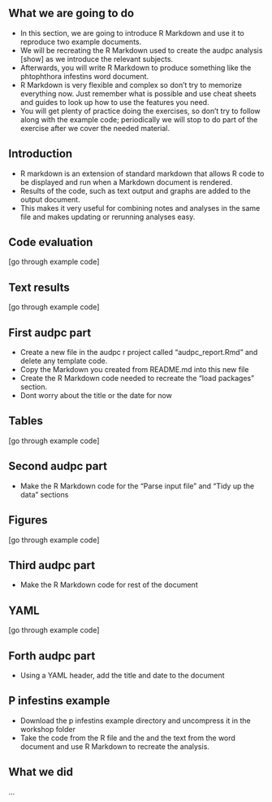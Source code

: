 ## What we are going to do 

* In this section, we are going to introduce R Markdown and use it to reproduce two example documents. 
* We will be recreating the R Markdown used to create the audpc analysis [show] as we introduce the relevant subjects.
* Afterwards, you will write R Markdown to produce something like the phtophthora infestins word document.
* R Markdown is very flexible and complex so don't try to memorize everything now. Just remember what is possible and use cheat sheets and guides to look up how to use the features you need.
* You will get plenty of practice doing the exercises, so don't try to follow along with the example code; periodically we will stop to do part of the exercise after we cover the needed material.

## Introduction

* R markdown is an extension of standard markdown that allows R code to be displayed and run when a Markdown document is rendered.
* Results of the code, such as text output and graphs are added to the output document.
* This makes it very useful for combining notes and analyses in the same file and makes updating or rerunning analyses easy.

## Code evaluation

[go through example code]

## Text results

[go through example code]

## First audpc part

* Create a new file in the audpc r project called "audpc_report.Rmd" and delete any template code. 
* Copy the Markdown you created from README.md into this new file
* Create the R Markdown code needed to recreate the "load packages" section.
* Dont worry about the title or the date for now


## Tables

[go through example code]

## Second audpc part

* Make the R Markdown code for the "Parse input file" and "Tidy up the data" sections


## Figures

[go through example code]

## Third audpc part

* Make the R Markdown code for rest of the document

## YAML

[go through example code]

## Forth audpc part

* Using a YAML header, add the title and date to the document

## P infestins example

* Download the p infestins example directory and uncompress it in the workshop folder
* Take the code from the R file and the and the text from the word document and use R Markdown to recreate the analysis.

## What we did

...